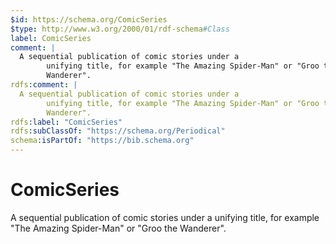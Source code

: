 ```yaml
---
$id: https://schema.org/ComicSeries
$type: http://www.w3.org/2000/01/rdf-schema#Class
label: ComicSeries
comment: |
  A sequential publication of comic stories under a
      	unifying title, for example "The Amazing Spider-Man" or "Groo the
      	Wanderer".
rdfs:comment: |
  A sequential publication of comic stories under a
      	unifying title, for example "The Amazing Spider-Man" or "Groo the
      	Wanderer".
rdfs:label: "ComicSeries"
rdfs:subClassOf: "https://schema.org/Periodical"
schema:isPartOf: "https://bib.schema.org"
---
```


# ComicSeries

A sequential publication of comic stories under a
    	unifying title, for example "The Amazing Spider-Man" or "Groo the
    	Wanderer".

